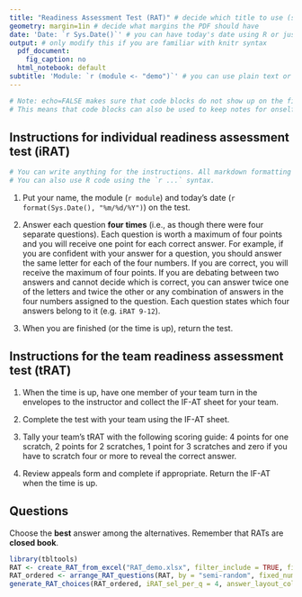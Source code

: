 ```yaml
---
title: "Readiness Assessment Test (RAT)" # decide which title to use (shows up at the top of the first page)
geometry: margin=1in # decide what margins the PDF should have
date: 'Date: `r Sys.Date()`' # you can have today's date using R or just use plain text for a specific date
output: # only modify this if you are familiar with knitr syntax
  pdf_document:
    fig_caption: no
  html_notebook: default
subtitle: 'Module: `r (module <- "demo")`' # you can use plain text or assign an R variable to be used later on in the text
---
```


```r
# Note: echo=FALSE makes sure that code blocks do not show up on the final PDF. 
# This means that code blocks can also be used to keep notes for onself when designing an iRAT/tRAT.
```

## Instructions for individual readiness assessment test (iRAT)

```r
# You can write anything for the instructions. All markdown formatting will work.
# You can also use R code using the `r ...` syntax.
```

1. Put your name, the module (`r module`) and today's date (`r format(Sys.Date(), "%m/%d/%Y")`) on the test.

2. Answer each question **four times** (i.e., as though there were four separate questions). Each question is worth a maximum of four points and you will receive one point for each correct answer. For example, if you are confident with your answer for a question, you should answer the same letter for each of the four numbers. If you are correct, you will receive the maximum of four points. If you are debating between two answers and cannot decide which is correct, you can answer twice one of the letters and twice the other or any combination of answers in the four numbers assigned to the question. Each question states which four answers belong to it (e.g. `iRAT 9-12`).

3. When you are finished (or the time is up), return the test.

## Instructions for the team readiness assessment test (tRAT)

1. When the time is up, have one member of your team turn in the envelopes to the instructor and collect the IF-AT sheet for your team.

2. Complete the test with your team using the IF-AT sheet.

3. Tally your team's tRAT with the following scoring guide: 4 points for one scratch, 2 points for 2 scratches, 1 point for 3 scratches and zero if you have to scratch four or more to reveal the correct answer.

4. Review appeals form and complete if appropriate. Return the IF-AT when the time is up.


## Questions

Choose the **best** answer among the alternatives. Remember that RATs are **closed book**.

```r
library(tbltools)
RAT <- create_RAT_from_excel("RAT_demo.xlsx", filter_include = TRUE, fill_down_questions = TRUE)
RAT_ordered <- arrange_RAT_questions(RAT, by = "semi-random", fixed_number_column = "order", group_by_column = "group", random_seed = 42)
generate_RAT_choices(RAT_ordered, iRAT_sel_per_q = 4, answer_layout_column = "layout", answer_layout = "vertical", random_seed = 42)
```


